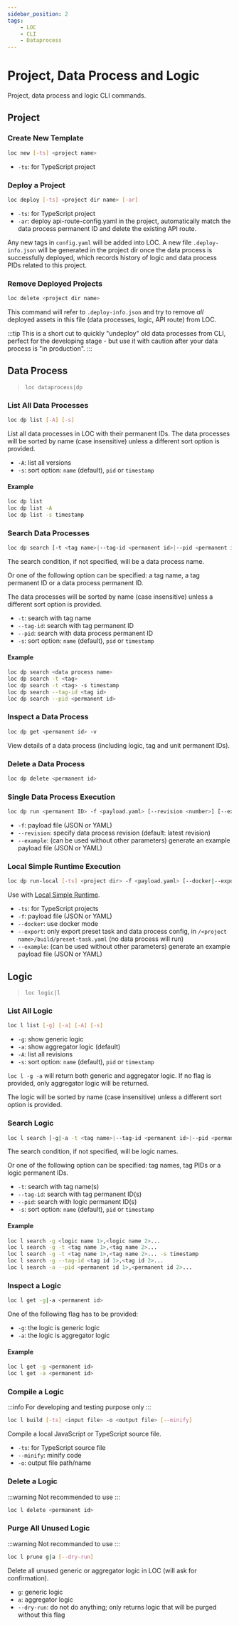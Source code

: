 ```yaml
---
sidebar_position: 2
tags:
    - LOC
    - CLI
    - Dataprocess
---
```


# Project, Data Process and Logic

Project, data process and logic CLI commands.

## Project

### Create New Template

```bash
loc new [-ts] <project name>
```

-   `-ts`: for TypeScript project

### Deploy a Project

```bash
loc deploy [-ts] <project dir name> [-ar]
```

-   `-ts`: for TypeScript project
-   `-ar`: deploy api-route-config.yaml in the project, automatically match the data process permanent ID and delete the existing API route.

Any new tags in `config.yaml` will be added into LOC. A new file `.deploy-info.json` will be generated in the project dir once the data process is successfully deployed, which records history of logic and data process PIDs related to this project.

### Remove Deployed Projects

```bash
loc delete <project dir name>
```

This command will refer to `.deploy-info.json` and try to remove _all_ deployed assets in this file (data processes, logic, API route) from LOC.

:::tip
This is a short cut to quickly "undeploy" old data processes from CLI, perfect for the developing stage - but use it with caution after your data process is "in production".
:::

## Data Process

> `loc dataprocess|dp`

### List All Data Processes

```bash
loc dp list [-A] [-s]
```

List all data processes in LOC with their permanent IDs. The data processes will be sorted by name (case insensitive) unless a different sort option is provided.

-   `-A`: list all versions
-   `-s`: sort option: `name` (default), `pid` or `timestamp`

#### Example

```bash
loc dp list
loc dp list -A
loc dp list -s timestamp
```

### Search Data Processes

```bash
loc dp search [-t <tag name>|--tag-id <permanent id>|--pid <permanent id>] [-s]
```

The search condition, if not specified, will be a data process name.

Or one of the following option can be specified: a tag name, a tag permanent ID or a data process permanent ID.

The data processes will be sorted by name (case insensitive) unless a different sort option is provided.

-   `-t`: search with tag name
-   `--tag-id`: search with tag permanent ID
-   `--pid`: search with data process permanent ID
-   `-s`: sort option: `name` (default), `pid` or `timestamp`

#### Example

```bash
loc dp search <data process name>
loc dp search -t <tag>
loc dp search -t <tag> -s timestamp
loc dp search --tag-id <tag id>
loc dp search --pid <permanent id>
```

### Inspect a Data Process

```bash
loc dp get <permanent id> -v
```

View details of a data process (including logic, tag and unit permanent IDs).

### Delete a Data Process

```bash
loc dp delete <permanent id>
```

### Single Data Process Execution

```bash
loc dp run <permanent ID> -f <payload.yaml> [--revision <number>] [--example <payload.yaml>]
```

-   `-f`: payload file (JSON or YAML)
-   `--revision`: specify data process revision (default: latest revision)
-   `--example`: (can be used without other parameters) generate an example payload file (JSON or YAML)

### Local Simple Runtime Execution

```bash
loc dp run-local [-ts] <project dir> -f <payload.yaml> [--docker|--export] [--example <payload.yaml>]
```

Use with [Local Simple Runtime](/legacy/0.6/cli-handbook/local-runtime).

-   `-ts`: for TypeScript projects
-   `-f`: payload file (JSON or YAML)
-   `--docker`: use docker mode
-   `--export`: only export preset task and data process config, in `/<project name>/build/preset-task.yaml` (no data process will run)
-   `--example`: (can be used without other parameters) generate an example payload file (JSON or YAML)

## Logic

> `loc logic|l`

### List All Logic

```bash
loc l list [-g] [-a] [-A] [-s]
```

-   `-g`: show generic logic
-   `-a`: show aggregator logic (default)
-   `-A`: list all revisions
-   `-s`: sort option: `name` (default), `pid` or `timestamp`

`loc l -g -a` will return both generic and aggregator logic. If no flag is provided, only aggregator logic will be returned.

The logic will be sorted by name (case insensitive) unless a different sort option is provided.

### Search Logic

```bash
loc l search [-g|-a -t <tag name>|--tag-id <permanent id>|--pid <permanent id>] [-s]
```

The search condition, if not specified, will be logic names.

Or one of the following option can be specified: tag names, tag PIDs or a logic permanent IDs.

-   `-t`: search with tag name(s)
-   `--tag-id`: search with tag permanent ID(s)
-   `--pid`: search with logic permanent ID(s)
-   `-s`: sort option: `name` (default), `pid` or `timestamp`

#### Example

```bash
loc l search -g <logic name 1>,<logic name 2>...
loc l search -g -t <tag name 1>,<tag name 2>...
loc l search -g -t <tag name 1>,<tag name 2>... -s timestamp
loc l search -g --tag-id <tag id 1>,<tag id 2>...
loc l search -a --pid <permanent id 1>,<permanent id 2>...
```

### Inspect a Logic

```bash
loc l get -g|-a <permanent id>
```

One of the following flag has to be provided:

-   `-g`: the logic is generic logic
-   `-a`: the logic is aggregator logic

#### Example

```bash
loc l get -g <permanent id>
loc l get -a <permanent id>
```

### Compile a Logic

:::info
For developing and testing purpose only
:::

```bash
loc l build [-ts] <input file> -o <output file> [--minify]
```

Compile a local JavaScript or TypeScript source file.

-   `-ts`: for TypeScript source file
-   `--minify`: minify code
-   `-o`: output file path/name

### Delete a Logic

:::warning
Not recommended to use
:::

```bash
loc l delete <permanent id>
```

### Purge All Unused Logic

:::warning
Not recommanded to use
:::

```bash
loc l prune g|a [--dry-run]
```

Delete all unused generic or aggregator logic in LOC (will ask for confirmation).

-   `g`: generic logic
-   `a`: aggregator logic
-   `--dry-run`: do not do anything; only returns logic that will be purged without this flag
